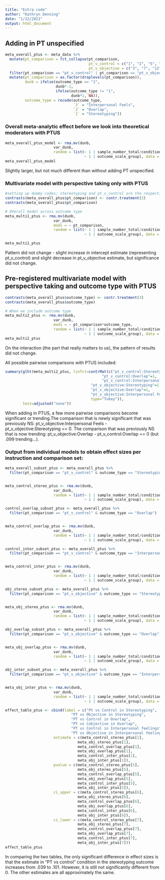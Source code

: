 ```yaml
---
title: "Extra code"
author: "Kathryn Denning"
date: "1/12/2021"
output: html_document
---
```


## Adding in PT unspecified

```r
meta_overall_ptus <- meta_data %>% 
  mutate(pt_comparison = fct_collapse(pt_comparison, 
                                      pt_v_control = c("1", "2", "5", "6", "10", "11"),
                                      pt_v_objective = c("3", "7", "12"))) %>% 
  filter(pt_comparison == "pt_v_control" | pt_comparison == "pt_v_objective") %>% 
  mutate(pt_comparison = as.factor(droplevels(pt_comparison)),
         dunb = ifelse(outcome_type == "1",
                       dunb*-1,
                       ifelse(outcome_type != "1",
                              dunb*1, NA)),
         outcome_type = recode(outcome_type,
                               `3` = "Interpersonal Feels",
                               `2` = "Overlap",
                               `1` = "Stereotyping")) 

```

### Overall meta-analytic effect before we look into theoretical moderators with PTUS

```r
meta_overall_ptus_model <- rma.mv(dunb, 
                      var_dunb,
                      random = list(~ 1 | sample_number_total/conditions_within_sample_var/outcomes_within_sample_var, 
                                    ~ 1 | outcome_scale_group), data = meta_overall_ptus)
meta_overall_ptus_model
```

Slightly larger, but not much different than without adding PT unspecified.

### Multivariate model with perspective taking only with PTUS

```r
#setting up dummy codes; stereotyping and pt_v_control are the respective comparison groups because they are coded as 1
contrasts(meta_overall_ptus$pt_comparison) <- contr.treatment(2)
contrasts(meta_overall_ptus$pt_comparison) 

# OVerall model across outcome type
meta_multi1_ptus <- rma.mv(dunb, 
                      var_dunb, 
                      mods = ~ pt_comparison,
                      random = list(~ 1 | sample_number_total/conditions_within_sample_var/outcomes_within_sample_var, 
                                    ~ 1 | outcome_scale_group), data = meta_overall_ptus)

meta_multi1_ptus
```

Pattern did not change - slight increase in intercept estimate (representing pt_v_control) and slight decrease in pt_v_objective estimate, but significance did not change.

## Pre-registered multivariate model with perspective taking and outcome type with PTUS

```r
contrasts(meta_overall_ptus$outcome_type) <- contr.treatment(3)
contrasts(meta_overall_ptus$outcome_type) 

# When we include outcome type
meta_multi2_ptus <- rma.mv(dunb, 
                      var_dunb, 
                      mods = ~ pt_comparison*outcome_type,
                      random = list(~ 1 | sample_number_total/conditions_within_sample_var/outcomes_within_sample_var, 
                                    ~ 1 | outcome_scale_group), data = meta_overall_ptus)
meta_multi2_ptus
```

On the interaction (the part that really matters to us), the pattern of results did not change.

All possible pairwise comparisons with PTUS included:

```r
summary(glht(meta_multi2_ptus, linfct=contrMat(c("pt_v_control:Stereotyping"=1,
                                            "pt_v_control:Overlap"=1,
                                            "pt_v_control:Interpersonal Feels"=1,
                                       "pt_v_objective:Stereotyping"=1,
                                       "pt_v_objective:Overlap"=1,
                                       "pt_v_objective:Interpersonal Feels"=1), 
                                       type="Tukey")), 
        test=adjusted("none"))

```

When adding in PTUS, a few more pairwise comparisons become significant or trending.The comparison that is newly significant that was previously NS: pt_v_objective:Interpersonal Feels - pt_v_objective:Stereotyping == 0. The comparison that was previously NS that is now trending: pt_v_objective:Overlap - pt_v_control:Overlap == 0 (but .099 trending...).  

### Output from individual models to obtain effect sizes per instruction and comparison set:

```r
meta_overall_subset_ptus <- meta_overall_ptus %>% 
  filter(pt_comparison == "pt_v_control" & outcome_type == "Stereotyping")


meta_control_stereo_ptus <- rma.mv(dunb, 
                      var_dunb, 
                      random = list(~ 1 | sample_number_total/conditions_within_sample_var/outcomes_within_sample_var, 
                                    ~ 1 | outcome_scale_group), data = meta_overall_subset_ptus)
```

```r
control_overlap_subset_ptus <- meta_overall_ptus %>% 
  filter(pt_comparison == "pt_v_control" & outcome_type == "Overlap")


meta_control_overlap_ptus <- rma.mv(dunb, 
                      var_dunb, 
                      random = list(~ 1 | sample_number_total/conditions_within_sample_var/outcomes_within_sample_var, 
                                    ~ 1 | outcome_scale_group), data = control_overlap_subset_ptus)
```

```r
control_inter_subset_ptus <- meta_overall_ptus %>% 
  filter(pt_comparison == "pt_v_control" & outcome_type == "Interpersonal Feels")


meta_control_inter_ptus <- rma.mv(dunb, 
                      var_dunb, 
                      random = list(~ 1 | sample_number_total/conditions_within_sample_var/outcomes_within_sample_var, 
                                    ~ 1 | outcome_scale_group), data = control_inter_subset_ptus)
```

```r
obj_stereo_subset_ptus <- meta_overall_ptus %>% 
  filter(pt_comparison == "pt_v_objective" & outcome_type == "Stereotyping")


meta_obj_stereo_ptus <- rma.mv(dunb, 
                      var_dunb, 
                      random = list(~ 1 | sample_number_total/conditions_within_sample_var/outcomes_within_sample_var, 
                                    ~ 1 | outcome_scale_group), data = obj_stereo_subset_ptus)
```

```r
obj_overlap_subset_ptus <- meta_overall_ptus %>% 
  filter(pt_comparison == "pt_v_objective" & outcome_type == "Overlap")


meta_obj_overlap_ptus <- rma.mv(dunb, 
                      var_dunb, 
                      random = list(~ 1 | sample_number_total/conditions_within_sample_var/outcomes_within_sample_var, 
                                    ~ 1 | outcome_scale_group), data = obj_overlap_subset_ptus)
```

```r
obj_inter_subset_ptus <- meta_overall_ptus %>% 
  filter(pt_comparison == "pt_v_objective" & outcome_type == "Interpersonal Feels")


meta_obj_inter_ptus <- rma.mv(dunb, 
                      var_dunb, 
                      random = list(~ 1 | sample_number_total/conditions_within_sample_var/outcomes_within_sample_var, 
                                    ~ 1 | outcome_scale_group), data = obj_inter_subset_ptus)
```

```r
effect_table_ptus <- cbind(label = c("Pt vs Control in Stereotyping", 
                              "PT vs Objective in Stereotyping",
                              "PT vs Control in Overlap",
                              "PT vs Cobjective in Overlap",
                              "PT vs Control in Interpersonal feelings",
                              "PT vs Objective in Interpersonal feelings"),
                      estimate = c(meta_control_stereo_ptus[1],
                                 meta_obj_stereo_ptus[1],
                                 meta_control_overlap_ptus[1],
                                 meta_obj_overlap_ptus[1],
                                 meta_control_inter_ptus[1],
                                 meta_obj_inter_ptus[1]),
                      pvalue = c(meta_control_stereo_ptus[5],
                                 meta_obj_stereo_ptus[5],
                                 meta_control_overlap_ptus[5],
                                 meta_obj_overlap_ptus[5],
                                 meta_control_inter_ptus[5],
                                 meta_obj_inter_ptus[5]),
                      ci_upper = c(meta_control_stereo_ptus[6],
                                 meta_obj_stereo_ptus[6],
                                 meta_control_overlap_ptus[6],
                                 meta_obj_overlap_ptus[6],
                                 meta_control_inter_ptus[6],
                                 meta_obj_inter_ptus[6]),
                      ci_lower = c(meta_control_stereo_ptus[7],
                                 meta_obj_stereo_ptus[7],
                                 meta_control_overlap_ptus[7],
                                 meta_obj_overlap_ptus[7],
                                 meta_control_inter_ptus[7],
                                 meta_obj_inter_ptus[7]))
effect_table_ptus 
```

In comparing the two tables, the only significant difference in effect sizes is that the estimate in "PT vs control" condition in the stereotyping outcome increases from .039 to .101. However, it is still not significantly different from 0. The other estimates are all approximately the same.